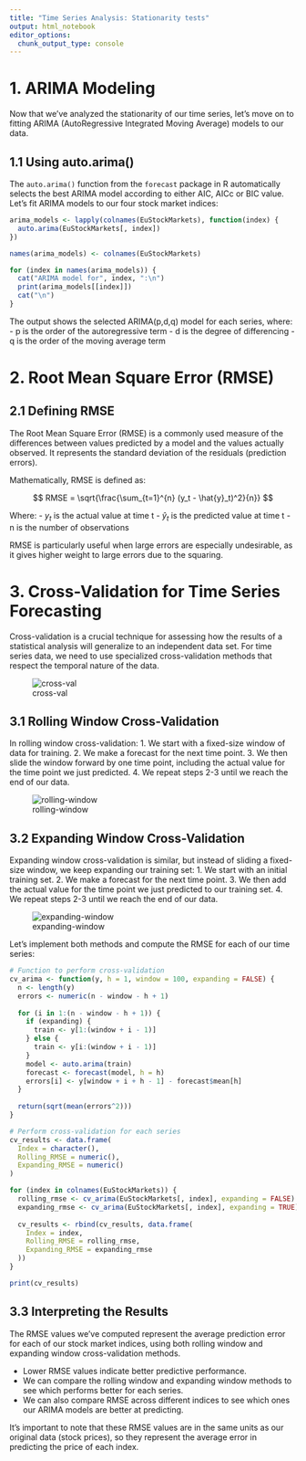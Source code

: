 ```yaml
---
title: "Time Series Analysis: Stationarity tests"
output: html_notebook
editor_options: 
  chunk_output_type: console 
---
```


# 1. ARIMA Modeling

Now that we've analyzed the stationarity of our time series, let's move on to fitting ARIMA (AutoRegressive Integrated Moving Average) models to our data.

## 1.1 Using auto.arima()

The `auto.arima()` function from the `forecast` package in R automatically selects the best ARIMA model according to either AIC, AICc or BIC value. Let's fit ARIMA models to our four stock market indices:

```r
arima_models <- lapply(colnames(EuStockMarkets), function(index) {
  auto.arima(EuStockMarkets[, index])
})

names(arima_models) <- colnames(EuStockMarkets)

for (index in names(arima_models)) {
  cat("ARIMA model for", index, ":\n")
  print(arima_models[[index]])
  cat("\n")
}
```

The output shows the selected ARIMA(p,d,q) model for each series, where:
- p is the order of the autoregressive term
- d is the degree of differencing
- q is the order of the moving average term

# 2. Root Mean Square Error (RMSE)

## 2.1 Defining RMSE

The Root Mean Square Error (RMSE) is a commonly used measure of the differences between values predicted by a model and the values actually observed. It represents the standard deviation of the residuals (prediction errors).

Mathematically, RMSE is defined as:

$$ RMSE = \sqrt{\frac{\sum_{t=1}^{n} (y_t - \hat{y}_t)^2}{n}} $$

Where:
- $y_t$ is the actual value at time t
- $\hat{y}_t$ is the predicted value at time t
- n is the number of observations

RMSE is particularly useful when large errors are especially undesirable, as it gives higher weight to large errors due to the squaring.

# 3. Cross-Validation for Time Series Forecasting

Cross-validation is a crucial technique for assessing how the results of a statistical analysis will generalize to an independent data set. For time series data, we need to use specialized cross-validation methods that respect the temporal nature of the data.

![cross-val](../public/tsa-cross_val.svg)


## 3.1 Rolling Window Cross-Validation

In rolling window cross-validation:
1. We start with a fixed-size window of data for training.
2. We make a forecast for the next time point.
3. We then slide the window forward by one time point, including the actual value for the time point we just predicted.
4. We repeat steps 2-3 until we reach the end of our data.

![rolling-window](https://skforecast.org/0.12.1/img/backtesting_refit_fixed_train_size.gif)

## 3.2 Expanding Window Cross-Validation

Expanding window cross-validation is similar, but instead of sliding a fixed-size window, we keep expanding our training set:
1. We start with an initial training set.
2. We make a forecast for the next time point.
3. We then add the actual value for the time point we just predicted to our training set.
4. We repeat steps 2-3 until we reach the end of our data.

![expanding-window](https://skforecast.org/0.12.1/img/backtesting_refit.gif)

Let's implement both methods and compute the RMSE for each of our time series:

```r
# Function to perform cross-validation
cv_arima <- function(y, h = 1, window = 100, expanding = FALSE) {
  n <- length(y)
  errors <- numeric(n - window - h + 1)
  
  for (i in 1:(n - window - h + 1)) {
    if (expanding) {
      train <- y[1:(window + i - 1)]
    } else {
      train <- y[i:(window + i - 1)]
    }
    model <- auto.arima(train)
    forecast <- forecast(model, h = h)
    errors[i] <- y[window + i + h - 1] - forecast$mean[h]
  }
  
  return(sqrt(mean(errors^2)))
}

# Perform cross-validation for each series
cv_results <- data.frame(
  Index = character(),
  Rolling_RMSE = numeric(),
  Expanding_RMSE = numeric()
)

for (index in colnames(EuStockMarkets)) {
  rolling_rmse <- cv_arima(EuStockMarkets[, index], expanding = FALSE)
  expanding_rmse <- cv_arima(EuStockMarkets[, index], expanding = TRUE)
  
  cv_results <- rbind(cv_results, data.frame(
    Index = index,
    Rolling_RMSE = rolling_rmse,
    Expanding_RMSE = expanding_rmse
  ))
}

print(cv_results)
```

## 3.3 Interpreting the Results

The RMSE values we've computed represent the average prediction error for each of our stock market indices, using both rolling window and expanding window cross-validation methods.

- Lower RMSE values indicate better predictive performance.
- We can compare the rolling window and expanding window methods to see which performs better for each series.
- We can also compare RMSE across different indices to see which ones our ARIMA models are better at predicting.

It's important to note that these RMSE values are in the same units as our original data (stock prices), so they represent the average error in predicting the price of each index.
